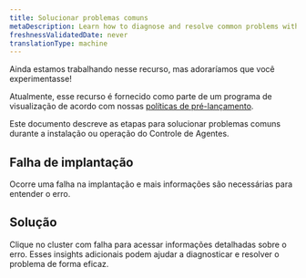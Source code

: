 ```yaml
---
title: Solucionar problemas comuns
metaDescription: Learn how to diagnose and resolve common problems with Agent Control setup.
freshnessValidatedDate: never
translationType: machine
---
```


<Callout title="visualização">
  Ainda estamos trabalhando nesse recurso, mas adoraríamos que você experimentasse!

  Atualmente, esse recurso é fornecido como parte de um programa de visualização de acordo com nossas [políticas de pré-lançamento](/docs/licenses/license-information/referenced-policies/new-relic-pre-release-policy).
</Callout>

Este documento descreve as etapas para solucionar problemas comuns durante a instalação ou operação do Controle de Agentes.

## Falha de implantação

Ocorre uma falha na implantação e mais informações são necessárias para entender o erro.

## Solução

Clique no cluster com falha para acessar informações detalhadas sobre o erro. Esses insights adicionais podem ajudar a diagnosticar e resolver o problema de forma eficaz.